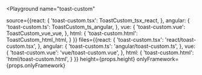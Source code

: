 

<Playground
  name="toast-custom"
  
  source={{react: {
             'toast-custom.tsx': ToastCustom_tsx_react,
           },
           angular: {
             'toast-custom.ts': ToastCustom_ts_angular,
           },
           vue: {
             'toast-custom.vue': ToastCustom_vue_vue,
           },
           html: {
             'toast-custom.html': ToastCustom_html_html,
           }
}}
  files={{react: {
            'toast-custom.tsx': 'react/toast-custom.tsx',
          },
          angular: {
            'toast-custom.ts': 'angular/toast-custom.ts',
          },
          vue: {
            'toast-custom.vue': 'vue/toast-custom.vue',
          },
          html: {
            'toast-custom.html': 'html/toast-custom.html',
          }
}}
  height={props.height}
  onlyFramework={props.onlyFramework}
></Playground>

